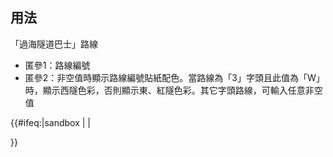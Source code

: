 <includeonly><!-- 在這裡加入模板的保護標識 --></includeonly><noinclude>{{Documentation subpage}}</noinclude>
<!-- 在本行下編輯模板說明 -->

== 用法 ==
「過海隧道巴士」路線

*匿參1：路線編號
*匿參2：非空值時顯示路線編號貼紙配色。當路線為「3」字頭且此值為「W」時，顯示西隧色彩，否則顯示東、紅隧色彩。其它字頭路線，可輸入任意非空值

<includeonly>{{#ifeq:{{SUBPAGENAME}}|sandbox | |
<!-- 本行下加入模板的分類，跨維基連結加入Wikidata（參見[[Wikipedia:Wikidata]]） -->

}}</includeonly>